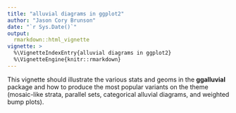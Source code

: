 ```yaml
---
title: "alluvial diagrams in ggplot2"
author: "Jason Cory Brunson"
date: "`r Sys.Date()`"
output:
  rmarkdown::html_vignette
vignette: >
  %\VignetteIndexEntry{alluvial diagrams in ggplot2}
  %\VignetteEngine{knitr::rmarkdown}
---
```


This vignette should illustrate the various stats and geoms in the **ggalluvial** package and how to produce the most popular variants on the theme (mosaic-like strata, parallel sets, categorical alluvial diagrams, and weighted bump plots).